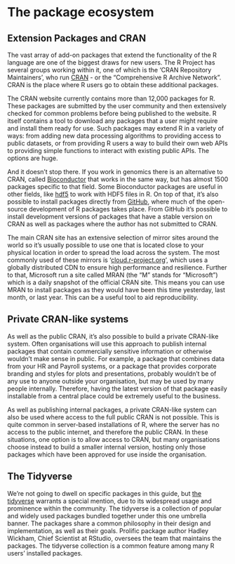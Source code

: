 # The package ecosystem

## Extension Packages and CRAN

The vast array of add-on packages that extend the functionality of the R language are one of the biggest draws for new users. The R Project has several groups working within it, one of which is the 'CRAN Repository Maintainers', who run [CRAN](https://cran.r-project.org) - or the “Comprehensive R Archive Network”. CRAN is the place where R users go to obtain these additional packages.

The CRAN website currently contains more than 12,000 packages for R. These packages are submitted by the user community and then extensively checked for common problems before being published to the website. R itself contains a tool to download any packages that a user might require and install them ready for use. Such packages may extend R in a variety of ways: from adding new data processing algorithms to providing access to public datasets, or from providing R users a way to build their own web APIs to providing simple functions to interact with existing public APIs. The options are huge.

And it doesn't stop there. If you work in genomics there is an alternative to CRAN, called [Bioconductor](https://www.bioconductor.org/) that works in the same way, but has almost 1500 packages specific to that field. Some Bioconductor packages are useful in other fields, like [hdf5](https://bioconductor.org/packages/release/bioc/html/rhdf5.html) to work with HDF5 files in R. On top of that, it’s also possible to install packages directly from [GitHub](https://github.com), where much of the open-source development of R packages takes place. From GitHub it’s possible to install development versions of packages that have a stable version on CRAN as well as packages where the author has not submitted to CRAN.

The main CRAN site has an extensive selection of mirror sites around the world so it’s usually possible to use one that is located close to your physical location in order to spread the load across the system. The most commonly used of these mirrors is '[cloud.r-project.org](https://cloud.r-project.org)', which uses a globally distributed CDN to ensure high performance and resilience. Further to that, Microsoft run a site called MRAN (the “M” stands for “Microsoft”) which is a daily snapshot of the official CRAN site. This means you can use MRAN to install packages as they would have been this time yesterday, last month, or last year. This can be a useful tool to aid reproducibility.

## Private CRAN-like systems

As well as the public CRAN, it’s also possible to build a private CRAN-like system. Often organisations will use this approach to publish internal packages that contain commercially sensitive information or otherwise wouldn't make sense in public. For example, a package that combines data from your HR and Payroll systems, or a package that provides corporate branding and styles for plots and presentations, probably wouldn't be of any use to anyone outside your organisation, but may be used by many people internally. Therefore, having the latest version of that package easily installable from a central place could be extremely useful to the business.

As well as publishing internal packages, a private CRAN-like system can also be used where access to the full public CRAN is not possible. This is quite common in server-based installations of R, where the server has no access to the public internet, and therefore the public CRAN. In these situations, one option is to allow access to CRAN, but many organisations choose instead to build a smaller internal version, hosting only those packages which have been approved for use inside the organisation.

## The Tidyverse

We’re not going to dwell on specific packages in this guide, but [the tidyverse](https://www.tidyverse.org/) warrants a special mention, due to its widespread usage and prominence within the community. The tidyverse is a collection of popular and widely used packages bundled together under this one umbrella banner. The packages share a common philosophy in their design and implementation, as well as their goals. Prolific package author Hadley Wickham, Chief Scientist at RStudio, oversees the team that maintains the packages. The tidyverse collection is a common feature among many R users’ installed packages.
